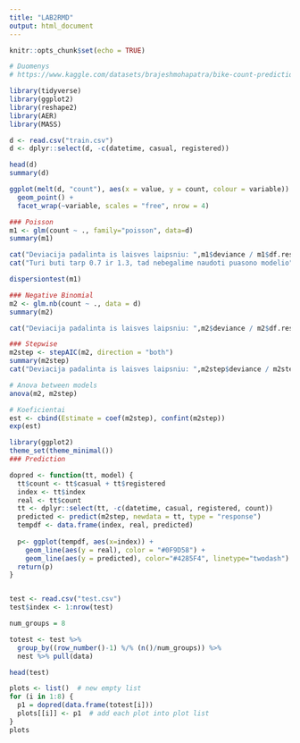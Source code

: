 ```yaml
---
title: "LAB2RMD"
output: html_document
---
```


```r
knitr::opts_chunk$set(echo = TRUE)
```

```r
# Duomenys 
# https://www.kaggle.com/datasets/brajeshmohapatra/bike-count-prediction-data-set?select=train.csv

library(tidyverse)
library(ggplot2)
library(reshape2)
library(AER)
library(MASS)

d <- read.csv("train.csv")
d <- dplyr::select(d, -c(datetime, casual, registered))

head(d)
summary(d)
```

```r
ggplot(melt(d, "count"), aes(x = value, y = count, colour = variable)) + 
  geom_point() + 
  facet_wrap(~variable, scales = "free", nrow = 4)
```


```r
### Poisson
m1 <- glm(count ~ ., family="poisson", data=d)
summary(m1)

cat("Deviacija padalinta is laisves laipsniu: ",m1$deviance / m1$df.residual)
cat("Turi buti tarp 0.7 ir 1.3, tad nebegalime naudoti puasono modelio")

dispersiontest(m1)
```

```r
### Negative Binomial
m2 <- glm.nb(count ~ ., data = d)
summary(m2)

cat("Deviacija padalinta is laisves laipsniu: ",m2$deviance / m2$df.residual)
```

```r
### Stepwise
m2step <- stepAIC(m2, direction = "both")
summary(m2step)
cat("Deviacija padalinta is laisves laipsniu: ",m2step$deviance / m2step$df.residual)
```

```r
# Anova between models 
anova(m2, m2step)
```

```r
# Koeficientai
est <- cbind(Estimate = coef(m2step), confint(m2step))
exp(est)

```

```r
library(ggplot2)
theme_set(theme_minimal())
### Prediction

dopred <- function(tt, model) { 
  tt$count <- tt$casual + tt$registered
  index <- tt$index
  real <- tt$count
  tt <- dplyr::select(tt, -c(datetime, casual, registered, count))
  predicted <- predict(m2step, newdata = tt, type = "response")
  tempdf <- data.frame(index, real, predicted)
  
  p<- ggplot(tempdf, aes(x=index)) + 
    geom_line(aes(y = real), color = "#0F9D58") + 
    geom_line(aes(y = predicted), color="#4285F4", linetype="twodash") 
  return(p)
}


test <- read.csv("test.csv")
test$index <- 1:nrow(test)

num_groups = 8

totest <- test %>% 
  group_by((row_number()-1) %/% (n()/num_groups)) %>%
  nest %>% pull(data)

head(test)

```

```r
plots <- list()  # new empty list
for (i in 1:8) {
  p1 = dopred(data.frame(totest[i]))
  plots[[i]] <- p1  # add each plot into plot list
}
plots
```











